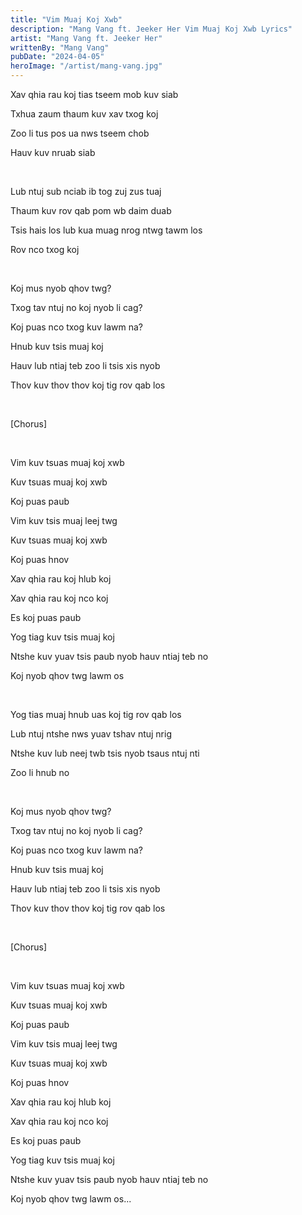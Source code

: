 ```yaml
---
title: "Vim Muaj Koj Xwb"
description: "Mang Vang ft. Jeeker Her Vim Muaj Koj Xwb Lyrics"
artist: "Mang Vang ft. Jeeker Her"
writtenBy: "Mang Vang"
pubDate: "2024-04-05"
heroImage: "/artist/mang-vang.jpg"
---
```


Xav qhia rau koj tias tseem mob kuv siab

Txhua zaum thaum kuv xav txog koj

Zoo li tus pos ua nws tseem chob

Hauv kuv nruab siab

<br />

Lub ntuj sub nciab ib tog zuj zus tuaj

Thaum kuv rov qab pom wb daim duab

Tsis hais los lub kua muag nrog ntwg tawm los

Rov nco txog koj

<br />

Koj mus nyob qhov twg?

Txog tav ntuj no koj nyob li cag?

Koj puas nco txog kuv lawm na?

Hnub kuv tsis muaj koj

Hauv lub ntiaj teb zoo li tsis xis nyob

Thov kuv thov thov koj tig rov qab los

<br />

[Chorus]

<br />

Vim kuv tsuas muaj koj xwb

Kuv tsuas muaj koj xwb

Koj puas paub

Vim kuv tsis muaj leej twg

Kuv tsuas muaj koj xwb

Koj puas hnov

Xav qhia rau koj hlub koj

Xav qhia rau koj nco koj

Es koj puas paub

Yog tiag kuv tsis muaj koj

Ntshe kuv yuav tsis paub nyob hauv ntiaj teb no

Koj nyob qhov twg lawm os

<br />

Yog tias muaj hnub uas koj tig rov qab los

Lub ntuj ntshe nws yuav tshav ntuj nrig

Ntshe kuv lub neej twb tsis nyob tsaus ntuj nti

Zoo li hnub no

<br />

Koj mus nyob qhov twg?

Txog tav ntuj no koj nyob li cag?

Koj puas nco txog kuv lawm na?

Hnub kuv tsis muaj koj

Hauv lub ntiaj teb zoo li tsis xis nyob

Thov kuv thov thov koj tig rov qab los

<br />

[Chorus]

<br />

Vim kuv tsuas muaj koj xwb

Kuv tsuas muaj koj xwb

Koj puas paub

Vim kuv tsis muaj leej twg

Kuv tsuas muaj koj xwb

Koj puas hnov

Xav qhia rau koj hlub koj

Xav qhia rau koj nco koj

Es koj puas paub

Yog tiag kuv tsis muaj koj

Ntshe kuv yuav tsis paub nyob hauv ntiaj teb no

Koj nyob qhov twg lawm os...
